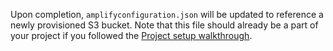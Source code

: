 Upon completion, `amplifyconfiguration.json` will be updated to reference a newly provisioned S3 bucket.  Note that this file should already be a part of your project if you followed the [Project setup walkthrough](/gen1/[platform]/start/project-setup/create-application/).
